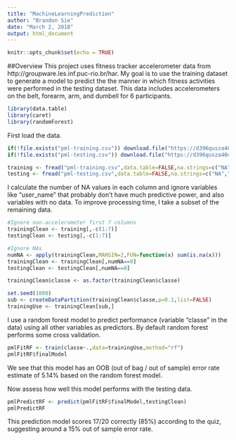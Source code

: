 ```yaml
---
title: "MachineLearningPrediction"
author: "Brandon Sie"
date: "March 2, 2018"
output: html_document
---
```


```r
knitr::opts_chunk$set(echo = TRUE)
```

##Overview
This project uses fitness tracker accelerometer data from http://groupware.les.inf.puc-rio.br/har. My goal is to use the training dataset to generate a model to predict the the manner in which fitness activities were performed in the testing dataset. This data includes accelerometers on the belt, forearm, arm, and dumbell for 6 participants.

<!-- TOTAL TEXT LESS THAN 2000 WORDS. NUMBER OF FIGURES LESS THAN 5. -->
<!-- Submit link to github repo with RMD and compiled HTML file. Prefer use gh-pages branch so HTML page can be viewed online -->

```r
library(data.table)
library(caret)
library(randomForest)
```


First load the data.
```r
if(!file.exists("pml-training.csv")) download.file("https://d396qusza40orc.cloudfront.net/predmachlearn/pml-training.csv","pml-training.csv")
if(!file.exists("pml-testing.csv")) download.file("https://d396qusza40orc.cloudfront.net/predmachlearn/pml-testing.csv","pml-testing.csv")

training <- fread("pml-training.csv",data.table=FALSE,na.strings=c("NA",""))
testing <- fread("pml-testing.csv",data.table=FALSE,na.strings=c("NA",""))

```

I calculate the number of NA values in each column and ignore variables like "user_name" that probably don't have much predictive power, and also variables with no data. To improve processing time, I take a subset of the remaining data.
```r

#Ignore non-accelerometer first 7 columns
trainingClean <- training[,-c(1:7)]
testingClean <- testing[,-c(1:7)]

#Ignore NAs
numNA <- apply(trainingClean,MARGIN=2,FUN=function(x) sum(is.na(x)))
trainingClean <- trainingClean[,numNA==0]
testingClean <- testingClean[,numNA==0]

trainingClean$classe <- as.factor(trainingClean$classe)

set.seed(1000)
sub <- createDataPartition(trainingClean$classe,p=0.1,list=FALSE)
trainingUse <- trainingClean[sub,]
```

I use a random forest model to predict performance (variable "classe" in the data) using all other variables as predictors. By default random forest performs some cross validation.
```r
pmlFitRF <- train(classe~.,data=trainingUse,method="rf")
pmlFitRF$finalModel
```
We see that this model has an OOB (out of bag / out of sample) error rate estimate of 5.14% based on the random forest model.

Now assess how well this model performs with the testing data.
```r
pmlPredictRF <- predict(pmlFitRF$finalModel,testingClean)  
pmlPredictRF
```
This prediction model scores 17/20 correctly (85%) according to the quiz, suggesting around a 15% out of sample error rate.

